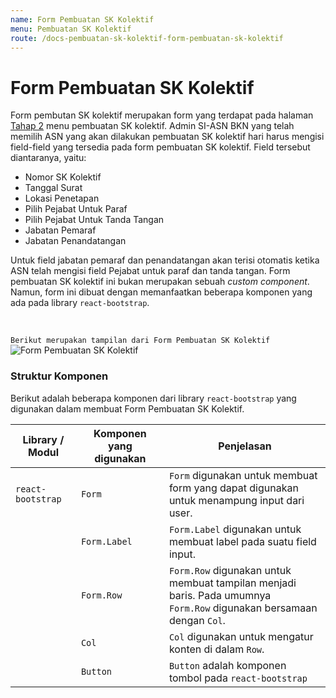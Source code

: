 ```yaml
---
name: Form Pembuatan SK Kolektif
menu: Pembuatan SK Kolektif
route: /docs-pembuatan-sk-kolektif-form-pembuatan-sk-kolektif
---
```


# Form Pembuatan SK Kolektif

Form pembutan SK kolektif merupakan form yang terdapat pada halaman [Tahap 2](/docs-pembuatan-sk-kolektif-step-two "title") menu pembuatan SK kolektif. 
Admin SI-ASN BKN yang telah memilih ASN yang akan dilakukan pembuatan SK kolektif hari harus mengisi field-field yang tersedia pada form pembuatan SK kolektif. Field tersebut diantaranya, yaitu:
* Nomor SK Kolektif
* Tanggal Surat
* Lokasi Penetapan
* Pilih Pejabat Untuk Paraf
* Pilih Pejabat Untuk Tanda Tangan
* Jabatan Pemaraf
* Jabatan Penandatangan

Untuk field jabatan pemaraf dan penandatangan akan terisi otomatis ketika ASN telah mengisi field Pejabat untuk paraf dan tanda tangan. 
Form pembuatan SK kolektif ini bukan merupakan sebuah *custom component*. Namun, form ini dibuat dengan memanfaatkan beberapa komponen yang ada pada library `react-bootstrap`.

<br/>

```Berikut merupakan tampilan dari Form Pembuatan SK Kolektif```
![Form Pembuatan SK Kolektif](../../src/img/pembuatan-SK-Kolektif/FormPembuatanSKKolektif.jpeg)

### Struktur Komponen

Berikut adalah beberapa komponen dari library `react-bootstrap` yang digunakan dalam membuat Form Pembuatan SK Kolektif.

| Library / Modul   | Komponen yang digunakan | Penjelasan                                                                                                                                   |
| ----------------- | ----------------------- | -------------------------------------------------------------------------------------------------------------------------------------------- |
| `react-bootstrap` | `Form`                  | `Form` digunakan untuk membuat form yang dapat digunakan <br/> untuk menampung input dari user.                                              |
|                   | `Form.Label`            | `Form.Label` digunakan untuk membuat label pada suatu field input.                                                                           |
|                   | `Form.Row`              | `Form.Row` digunakan untuk membuat tampilan menjadi baris. Pada umumnya <br/> `Form.Row` digunakan bersamaan dengan `Col`.                   |
|                   | `Col`                   | `Col` digunakan untuk mengatur konten di dalam `Row`.                                                                                        |
|                   | `Button`                | `Button` adalah komponen tombol pada `react-bootstrap`                                                                                       |
